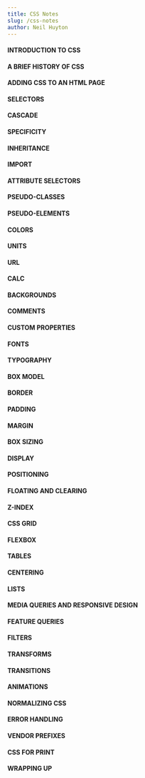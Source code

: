 ```yaml
---
title: CSS Notes
slug: /css-notes
author: Neil Huyton
---
```


#### INTRODUCTION TO CSS

#### A BRIEF HISTORY OF CSS

#### ADDING CSS TO AN HTML PAGE

#### SELECTORS

#### CASCADE

#### SPECIFICITY

#### INHERITANCE

#### IMPORT

#### ATTRIBUTE SELECTORS

#### PSEUDO-CLASSES

#### PSEUDO-ELEMENTS

#### COLORS

#### UNITS

#### URL

#### CALC

#### BACKGROUNDS

#### COMMENTS

#### CUSTOM PROPERTIES

#### FONTS

#### TYPOGRAPHY

#### BOX MODEL

#### BORDER

#### PADDING

#### MARGIN

#### BOX SIZING

#### DISPLAY

#### POSITIONING

#### FLOATING AND CLEARING

#### Z-INDEX

#### CSS GRID

#### FLEXBOX

#### TABLES

#### CENTERING

#### LISTS

#### MEDIA QUERIES AND RESPONSIVE DESIGN

#### FEATURE QUERIES

#### FILTERS

#### TRANSFORMS

#### TRANSITIONS

#### ANIMATIONS

#### NORMALIZING CSS

#### ERROR HANDLING

#### VENDOR PREFIXES

#### CSS FOR PRINT

#### WRAPPING UP
